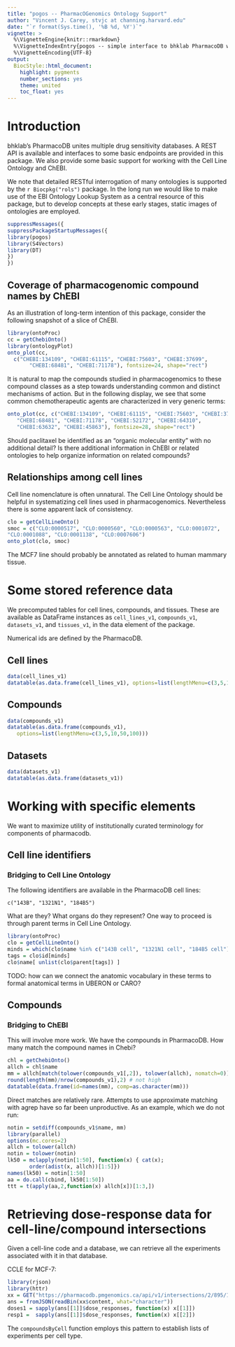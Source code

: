 ```yaml
---
title: "pogos -- PharmacOGenomics Ontology Support"
author: "Vincent J. Carey, stvjc at channing.harvard.edu"
date: "`r format(Sys.time(), '%B %d, %Y')`"
vignette: >
  %\VignetteEngine{knitr::rmarkdown}
  %\VignetteIndexEntry{pogos -- simple interface to bhklab PharmacoDB with emphasis on ontology}
  %\VignetteEncoding{UTF-8}
output:
  BiocStyle::html_document:
    highlight: pygments
    number_sections: yes
    theme: united
    toc_float: yes
---
```


# Introduction

bhklab's PharmacoDB unites multiple drug sensitivity databases.
A REST API is available and interfaces to some basic endpoints are
provided in this package.  We also provide some basic
support for working with the Cell Line Ontology and ChEBI.

We note that detailed RESTful interrogation of many ontologies
is supported by the `r Biocpkg("rols")` package.  In the long
run we would like to make use of the EBI Ontology Lookup System
as a central resource of this package, but to develop concepts
at these early stages, static images of ontologies are employed.

```r
suppressMessages({
suppressPackageStartupMessages({
library(pogos)
library(S4Vectors)
library(DT)
})
})
```

## Coverage of pharmacogenomic compound names by ChEBI

As an illustration of long-term intention of this package, consider
the following snapshot of a slice of ChEBI.

```r
library(ontoProc)
cc = getChebiOnto()
library(ontologyPlot)
onto_plot(cc, 
  c("CHEBI:134109", "CHEBI:61115", "CHEBI:75603", "CHEBI:37699", 
       "CHEBI:68481", "CHEBI:71178"), fontsize=24, shape="rect")
```
It is natural to map the compounds studied in pharmacogenomics to these
compound classes as a step towards understanding common and distinct
mechanisms of action.  But in the following display, we see
that some common chemotherapeutic agents are characterized in very
generic terms:

```r
onto_plot(cc, c("CHEBI:134109", "CHEBI:61115", "CHEBI:75603", "CHEBI:37699", 
   "CHEBI:68481", "CHEBI:71178", "CHEBI:52172", "CHEBI:64310", 
   "CHEBI:63632", "CHEBI:45863"), fontsize=28, shape="rect")
```

Should paclitaxel be identified as an "organic molecular entity"
with no additional detail?  Is there additional information in
ChEBI or related ontologies to help organize information on
related compounds?

## Relationships among cell lines

Cell line nomenclature is often unnatural.  The Cell Line
Ontology should be helpful in systematizing cell lines
used in pharmacogenomics.  Nevertheless there is
some apparent lack of consistency.

```r
clo = getCellLineOnto()
smoc = c("CLO:0000517", "CLO:0000560", "CLO:0000563", "CLO:0001072", 
"CLO:0001088", "CLO:0001138", "CLO:0007606")
onto_plot(clo, smoc)
```

The MCF7 line should probably be annotated as related to human
mammary tissue.

# Some stored reference data

We precomputed tables for cell lines, compounds, and tissues.
These are available as DataFrame instances as
`cell_lines_v1`, `compounds_v1`, `datasets_v1`, and `tissues_v1`, in
the data element of the package.

Numerical ids are defined by the PharmacoDB.

## Cell lines
```r
data(cell_lines_v1)
datatable(as.data.frame(cell_lines_v1), options=list(lengthMenu=c(3,5,10,50,100)))
```

## Compounds
```r
data(compounds_v1)
datatable(as.data.frame(compounds_v1), 
   options=list(lengthMenu=c(3,5,10,50,100)))
```

## Datasets
```r
data(datasets_v1)
datatable(as.data.frame(datasets_v1))
```

# Working with specific elements

We want to maximize utility of institutionally curated
terminology for components of pharmacodb.

## Cell line identifiers

### Bridging to Cell Line Ontology

The following identifiers are available in the PharmacoDB cell lines:
```
c("143B", "1321N1", "184B5")
```
What are they?  What organs do they represent?  One way
to proceed is through parent terms in Cell Line Ontology.
```r
library(ontoProc)
clo = getCellLineOnto()
minds = which(clo$name %in% c("143B cell", "1321N1 cell", "184B5 cell"))
tags = clo$id[minds]
clo$name[ unlist(clo$parent[tags]) ]
```
TODO: how can we connect the anatomic vocabulary in these terms
to formal anatomical terms in UBERON or CARO?

## Compounds

### Bridging to ChEBI

This will involve more work.  We have the compounds in PharmacoDB.
How many match the compound names in Chebi? 
```r
chl = getChebiOnto()
allch = chl$name
mm = allch[match(tolower(compounds_v1[,2]), tolower(allch), nomatch=0)]
round(length(mm)/nrow(compounds_v1),2) # not high
datatable(data.frame(id=names(mm), comp=as.character(mm)))
```

Direct matches are relatively rare.  Attempts to use approximate
matching with agrep have so far been unproductive.  As an
example, which we do not run:

```r
notin = setdiff(compounds_v1$name, mm)
library(parallel)
options(mc.cores=2)
allch = tolower(allch)
notin = tolower(notin)
lk50 = mclapply(notin[1:50], function(x) { cat(x);
       order(adist(x, allch))[1:5]})
names(lk50) = notin[1:50]
aa = do.call(cbind, lk50[1:50])
ttt = t(apply(aa,2,function(x) allch[x])[1:3,])
```

# Retrieving dose-response data for cell-line/compound intersections

Given a cell-line code and a database, we can retrieve all the experiments
associated with it in that database.

CCLE for MCF-7:
```r
library(rjson)
library(httr)
xx = GET("https://pharmacodb.pmgenomics.ca/api/v1/intersections/2/895/1?indent=true")
ans = fromJSON(readBin(xx$content, what="character"))
doses1 = sapply(ans[[1]]$dose_responses, function(x) x[[1]])
resp1 =  sapply(ans[[1]]$dose_responses, function(x) x[[2]])
```

The `compoundsByCell` function employs this pattern to establish
lists of experiments per cell type.
